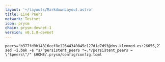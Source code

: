 ```yaml
---
layout: '~/layouts/MarkdownLayout.astro'
title: Live Peers
network: Testnet
icon: prysm
chain: prysm-devnet-1
version: v0.1.0-devnet
---
```

```
peers="b377fd0b14816eef8e12644340845c127d1e7d93@dns.kleomed.es:26656,271fe43e9a393cc47e288e80aa5b1ec1452fa0e7@88.99.149.170:29656"
sed -i.bak -e "s/^persistent_peers *=.*/persistent_peers = \"$peers\"/" $HOME/.prysm/config/config.toml
```
